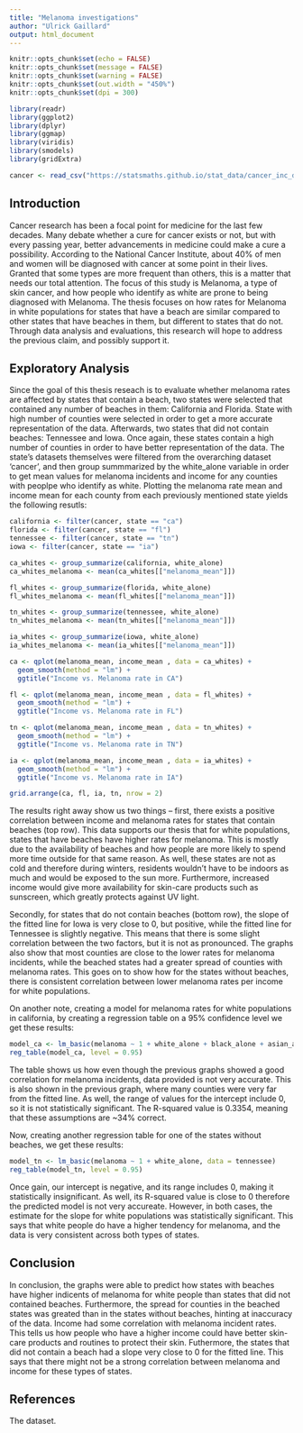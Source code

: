 ---
title: "Melanoma investigations"
author: "Ulrick Gaillard"
output: html_document
---

```{r setup, include=FALSE, message=FALSE, warning=FALSE}
knitr::opts_chunk$set(echo = FALSE)
knitr::opts_chunk$set(message = FALSE)
knitr::opts_chunk$set(warning = FALSE)
knitr::opts_chunk$set(out.width = "450%")
knitr::opts_chunk$set(dpi = 300)

library(readr)
library(ggplot2)
library(dplyr)
library(ggmap)
library(viridis)
library(smodels)
library(gridExtra)
```

```{r}
cancer <- read_csv("https://statsmaths.github.io/stat_data/cancer_inc_data.csv")
```

## Introduction

Cancer research has been a focal point for medicine for the last few decades. Many debate whether a cure for cancer exists or not, but with every passing year, better advancements in medicine could make a cure a possibility. According to the National Cancer Institute, about 40% of men and women will be diagnosed with cancer at some point in their lives. Granted that some types are more frequent than others, this is a matter that needs our total attention. The focus of this study is Melanoma, a type of skin cancer, and how people who identify as white are prone to being diagnosed with Melanoma. The thesis focuses on how rates for Melanoma in white populations for states that have a beach are similar compared to other states that have beaches in them, but different to states that do not. Through data analysis and evaluations, this research will hope to address the previous claim, and possibly support it.

## Exploratory Analysis 
Since the goal of this thesis reseach is to evaluate whether melanoma rates are affected by states that contain a beach, two states were selected that contained any number of beaches in them: California and Florida. State with high number of counties were selected in order to get a more accurate representation of the data. Afterwards, two states that did not contain beaches: Tennessee and Iowa. Once again, these states contain a high number of counties in order to have better representation of the data. The state's datasets themselves were filtered from the overarching dataset 'cancer', and then group summmarized by the white_alone variable in order to get mean values for melanoma incidents and income for any counties with peoplpe who identify as white. Plotting the melanoma rate mean and income mean for each county from each previously mentioned state yields the following resutls:

```{r}
california <- filter(cancer, state == "ca")
florida <- filter(cancer, state == "fl")
tennessee <- filter(cancer, state == "tn")
iowa <- filter(cancer, state == "ia")

ca_whites <- group_summarize(california, white_alone)
ca_whites_melanoma <- mean(ca_whites[["melanoma_mean"]])

fl_whites <- group_summarize(florida, white_alone)
fl_whites_melanoma <- mean(fl_whites[["melanoma_mean"]])

tn_whites <- group_summarize(tennessee, white_alone)
tn_whites_melanoma <- mean(tn_whites[["melanoma_mean"]])

ia_whites <- group_summarize(iowa, white_alone)
ia_whites_melanoma <- mean(ia_whites[["melanoma_mean"]])

ca <- qplot(melanoma_mean, income_mean , data = ca_whites) + 
  geom_smooth(method = "lm") +
  ggtitle("Income vs. Melanoma rate in CA")

fl <- qplot(melanoma_mean, income_mean , data = fl_whites) + 
  geom_smooth(method = "lm") +
  ggtitle("Income vs. Melanoma rate in FL")

tn <- qplot(melanoma_mean, income_mean , data = tn_whites) + 
  geom_smooth(method = "lm") +
  ggtitle("Income vs. Melanoma rate in TN")

ia <- qplot(melanoma_mean, income_mean , data = ia_whites) + 
  geom_smooth(method = "lm") +
  ggtitle("Income vs. Melanoma rate in IA")

grid.arrange(ca, fl, ia, tn, nrow = 2)
```

The results right away show us two things -- first, there exists a positive correlation between income and melanoma rates for states that contain beaches (top row). This data supports our thesis that for white populations, states that have beaches have higher rates for melanoma. This is mostly due to the availability of beaches and how people are more likely to spend more time outside for that same reason. As well, these states are not as cold and therefore during winters, residents wouldn't have to be indoors as much and would be exposed to the sun more. Furthermore, increased income would give more availability for skin-care products such as sunscreen, which greatly protects against UV light.  

Secondly, for states that do not contain beaches (bottom row), the slope of the fitted line for Iowa is very close to 0, but positive, while the fitted line for Tennessee is slightly negative. This means that there is some slight correlation between the two factors, but it is not as pronounced.  The graphs also show that most counties are close to the lower rates for melanoma incidents, while the beached states had a greater spread of counties with melanoma rates. This goes on to show how for the states without beaches, there is consistent correlation between lower melanoma rates per income for white populations. 

On another note, creating a model for melanoma rates for white populations in california, by creating a regression table on a 95% confidence level we get these results:
```{r}
model_ca <- lm_basic(melanoma ~ 1 + white_alone + black_alone + asian_alone, data = california) 
reg_table(model_ca, level = 0.95)
```
The table shows us how even though the previous graphs showed a good correlation for melanoma incidents, data provided is not very accurate. This is also shown in the previous graph, where many counties were very far from the fitted line. As well, the range of values for the intercept include 0, so it is not statistically significant. The R-squared value is 0.3354, meaning that these assumptions are ~34% correct. 

Now, creating another regression table for one of the states without beaches, we get these results: 
```{r}
model_tn <- lm_basic(melanoma ~ 1 + white_alone, data = tennessee)
reg_table(model_tn, level = 0.95)
```
Once gain, our intercept is negative, and its range includes 0, making it statistically insignificant. As well, its R-squared value is close to 0 therefore the predicted model is not very accureate. However, in both cases,  the estimate for the slope for white populations was statistically significant. This says that white people do have a higher tendency for melanoma, and the data is very consistent across both types of states.

## Conclusion
In conclusion, the graphs were able to predict how states with beaches have higher indicents of melanoma for white people than states that did not contained beaches. Furthermore, the spread for counties in the beached states was greated than in the states without beaches, hinting at inaccuracy of the data. Income had some correlation with melanoma incident rates. This tells us how people who have a higher income could have better skin-care products and routines to protect their skin. Futhermore, the states that did not contain a beach had a slope very close to 0 for the fitted line. This says that there might not be a strong correlation between melanoma and income for these types of states. 

## References
The dataset.


